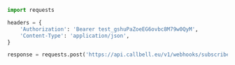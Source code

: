```python
import requests

headers = {
    'Authorization': 'Bearer test_gshuPaZoeEG6ovbc8M79w0QyM',
    'Content-Type': 'application/json',
}

response = requests.post('https://api.callbell.eu/v1/webhooks/subscribe', headers=headers)

```
